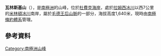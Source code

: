 {{coord|84|32|S|177|30|E|display=title}}

'''瓦林斯基山'''（{{lang-en|Mount Valinski}}），是[[南極洲|南極洲]]的山峰，位於[[杜費克海岸|杜費克海岸]]，處於[[拉姆西冰川|拉姆西冰川]]以西7公里的[[米林頓冰川|米林頓冰川]]南岸，屬於[[毛德王后山脈|毛德王后山脈]]的一部分，海拔高度1,640米，現時由[[南極條約體系|南極條約體系]]管理。

==參考資料==
{{usgs-gazetteer}}

{{DEFAULTSORT:Mount Valinski}}
[[Category:南極洲山峰|Category:南極洲山峰]]


{{DufekCoast-geo-stub}}